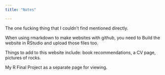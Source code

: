 ```yaml
---
title: "Notes"

---
```


The one fucking thing that I couldn't find mentioned directly.

When using rmarkdown to make websites with github, you need to Build the website in RStudio and upload those files too.

Things to add to this website include: book recommendations, a CV page, pictures of rocks.

My R Final Project as a separate page for viewing.